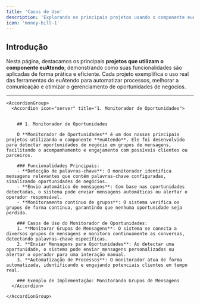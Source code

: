 ```yaml
---
title: 'Casos de Uso'
description: 'Explorando os principais projetos usando o componente euAtendo'
icon: 'money-bill-1'
---
```


## Introdução

Nesta página, destacamos os principais **projetos que utilizam o componente euAtendo**, demonstrando como suas funcionalidades são aplicadas de forma prática e eficiente. Cada projeto exemplifica o uso real das ferramentas do euAtendo para automatizar processos, melhorar a comunicação e otimizar o gerenciamento de oportunidades de negócios.

---

	<AccordionGroup>
	  <Accordion icon="server" title="1. Monitorador de Oportunidades">


		## 1. Monitorador de Oportunidades

		O **Monitorador de Oportunidades** é um dos nossos principais projetos utilizando o componente **euAtendo**. Ele foi desenvolvido para detectar oportunidades de negócio em grupos de mensagens, facilitando o acompanhamento e engajamento com possíveis clientes ou parceiros.

		### Funcionalidades Principais:
		- **Detecção de palavras-chave**: O monitorador identifica mensagens relevantes que contêm palavras-chave configuradas, sinalizando oportunidades de negócios.
		- **Envio automático de mensagens**: Com base nas oportunidades detectadas, o sistema pode enviar mensagens automáticas ou alertar o operador responsável.
		- **Monitoramento contínuo de grupos**: O sistema verifica os grupos de forma contínua, garantindo que nenhuma oportunidade seja perdida.

		### Casos de Uso do Monitorador de Oportunidades:
		1. **Monitorar Grupos de Mensagens**: O sistema se conecta a diversos grupos de mensagens e monitora continuamente as conversas, detectando palavras-chave específicas.
		2. **Enviar Mensagens para Oportunidades**: Ao detectar uma oportunidade, o sistema pode enviar mensagens personalizadas ou alertar o operador para uma interação manual.
		3. **Automatização de Processos**: O monitorador atua de forma automatizada, identificando e engajando potenciais clientes em tempo real.

		### Exemplo de Implementação: Monitorando Grupos de Mensagens
	  </Accordion>

	</AccordionGroup>